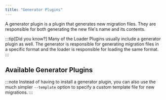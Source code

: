 ```yaml
---
title: "Generator Plugins"
---
```



A generator plugin is a plugin that generates new migration files.
They are responsible for both generating the new file's name and its contents.

:::tip[Did you know?]
Many of the <Link href="/plugins/loaders/">Loader Plugins</Link> usually include a generator plugin as well.
The generator is responsible for generating migration files in a specific format and the loader is responsible for loading the same format.
:::

## Available Generator Plugins

<CardGrid>
  <LinkCard title="JavaScript generator" href="js/" description="A generator that generates .js migration files (using ESM and default export)" />
  <LinkCard title="PostgreSQL generator" href="postgres/" description="A generator that generates .sql migration files" />
  <LinkCard title="MySQL generator" href="mysql/" description="A generator that generates .sql migration files" />
</CardGrid>

:::note
Instead of having to install a generator plugin, you can also use the much simpler <Link href="/cli/new/#-t---template-path">`--template`</Link> option to specify a custom template file for new migrations.
:::
